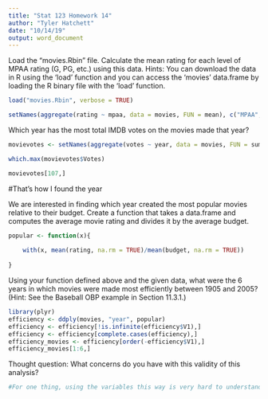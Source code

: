 ---
title: "Stat 123 Homework 14"
author: "Tyler Hatchett"
date: "10/14/19"
output: word_document
---
Load the "movies.Rbin" file.  Calculate the mean rating
for each level of MPAA rating (G, PG, etc.) using this data.  Hints:  You can
download the data in R using the 'load' function and you can access
the 'movies' data.frame by loading the R binary file with the 'load'
function.

```{r}
load("movies.Rbin", verbose = TRUE)
```
```{r}
setNames(aggregate(rating ~ mpaa, data = movies, FUN = mean), c("MPAA", "Rating"))
```



Which year has the most total IMDB votes on the movies made that year?

```{r}
movievotes <- setNames(aggregate(votes ~ year, data = movies, FUN = sum), c("Year", "Votes"))
```

```{r}
which.max(movievotes$Votes)
```
```{r}
movievotes[107,]
```
#That's how I found the year

We are interested in finding which year created the most popular movies
relative to their budget. Create a function that takes a data.frame and
computes the average movie rating and divides it by the average budget.

```{r}

popular <- function(x){
  
    with(x, mean(rating, na.rm = TRUE)/mean(budget, na.rm = TRUE))
  
}
```

Using your function defined above and the given data, what were the 6 years in which movies were made most efficiently between 1905 and 2005? 
(Hint: See the Baseball OBP example in Section 11.3.1.)

```{r}
library(plyr)
efficiency <- ddply(movies, "year", popular)
efficiency <- efficiency[!is.infinite(efficiency$V1),]
efficiency <- efficiency[complete.cases(efficiency),]
efficiency_movies <- efficiency[order(-efficiency$V1),]
efficiency_movies[1:6,]
```

Thought question: What concerns do you have with this validity of this
analysis?

```{r}
#For one thing, using the variables this way is very hard to understand because it spits out these very tiny numbers that are almost 0. Its hard to compare it like this. Also some of the oldest movies are the most efficient when it comes to low budget and higher rating. I feel that the scale discrepancy is bad also, because budgets have changed so much, but this rating scale has stayed the same. So really to make sense, inflation should occur equally for the rating numbers as it has for the budgets which would make the answer more accurate.
```